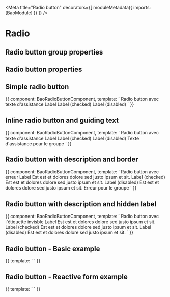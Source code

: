 
<Meta
  title="Radio button"
  decorators={[
    moduleMetadata({
      imports: [BaoModule]
    })
  ]}
/>

# Radio

## Radio button group properties

<Props of={BaoRadioButtonGroupComponent} />

## Radio button properties

<Props of={BaoRadioButtonComponent} />

## Simple radio button

<Preview>
  <Story name="Radio - Simple">
    {{
      component: BaoRadioButtonComponent,
      template: `
        <bao-radio-button-group>
          <bao-legend required="true">Radio button avec texte d'assistance</bao-legend>
          <bao-radio-button id="ID1" name="name" value="example1">
            Label
          </bao-radio-button>
          <bao-radio-button id="ID2" name="name" checked="true" value="example2">
            Label (checked)
          </bao-radio-button>
          <bao-radio-button id="ID3" name="name" disabled="true" value="example3">
            Label (disabled)
          </bao-radio-button>
        </bao-radio-button-group>
    `
    }}
  </Story>
</Preview>

## Inline radio button and guiding text

<Preview>
  <Story name="Radio - Inline & guiding text">
    {{
      component: BaoRadioButtonComponent,
      template: `
        <bao-radio-button-group>
          <bao-legend required="true">Radio button avec texte d'assistance</bao-legend>
          <bao-radio-button id="ID1" name="name" value="example1" inline="true">
            Label
          </bao-radio-button>
          <bao-radio-button id="ID2" name="name" checked="true" value="example2" inline="true">
            Label (checked)
          </bao-radio-button>
          <bao-radio-button id="ID3" name="name" disabled="true" value="example3" inline="true">
            Label (disabled)
          </bao-radio-button>
          <bao-guiding-text>Texte d'assistance pour le groupe</bao-guiding-text>
        </bao-radio-button-group>
    `
    }}
  </Story>
</Preview>

## Radio button with description and border

<Preview>
  <Story name="Radio - Description and border">
    {{
      component: BaoRadioButtonComponent,
      template: `
      <bao-radio-button-group>
          <bao-legend required="true">Radio button avec erreur</bao-legend>
          <bao-radio-button id="ID1" name="name" value="example1" brandBorder="true">
            Label
            <bao-radio-button-description>Est est et dolores dolore sed justo ipsum et sit.</bao-radio-button-description>
          </bao-radio-button>
          <bao-radio-button id="ID2" name="name" checked="true" value="example2" brandBorder="true">
            Label (checked)
            <bao-radio-button-description>Est est et dolores dolore sed justo ipsum et sit.</bao-radio-button-description>
          </bao-radio-button>
          <bao-radio-button id="ID3" name="name" disabled="true" value="example3" brandBorder="true">
            Label (disabled)
            <bao-radio-button-description>Est est et dolores dolore sed justo ipsum et sit.</bao-radio-button-description>
          </bao-radio-button>
        <bao-error>Erreur pour le groupe</bao-error>
      </bao-radio-button-group>
    `
    }}
  </Story>
</Preview>

## Radio button with description and hidden label

<Preview>
  <Story name="Radio - Description and hidden label">
    {{
      component: BaoRadioButtonComponent,
      template: `
      <bao-radio-button-group>
          <bao-legend required="true">Radio button avec l'étiquette invisble</bao-legend>
          <bao-radio-button id="ID1" name="name" value="example1" brandBorder="true" hiddenLabel="true">
            Label
            <bao-radio-button-description>Est est et dolores dolore sed justo ipsum et sit.</bao-radio-button-description>
          </bao-radio-button>
          <bao-radio-button id="ID2" name="name" checked="true" value="example2" brandBorder="true" hiddenLabel="true">
            Label (checked)
            <bao-radio-button-description>Est est et dolores dolore sed justo ipsum et sit.</bao-radio-button-description>
          </bao-radio-button>
          <bao-radio-button id="ID3" name="name" disabled="true" value="example3" brandBorder="true" hiddenLabel="true">
            Label (disabled)
            <bao-radio-button-description>Est est et dolores dolore sed justo ipsum et sit.</bao-radio-button-description>
          </bao-radio-button>
      </bao-radio-button-group>
    `
    }}
  </Story>
</Preview>

## Radio button - Basic example

<Preview>
  <Story name=" Radio button - Basic example">
    {{
      template: `
         <bao-radio-button-example></bao-radio-button-example>
    `
    }}
  </Story>
</Preview>

## Radio button - Reactive form example

<Preview>
  <Story name="Radio button - Reactive form example">
    {{
      template: `
         <bao-radio-button-reactive-form-example></bao-radio-button-reactive-form-example>
    `
    }}
  </Story>
</Preview>

